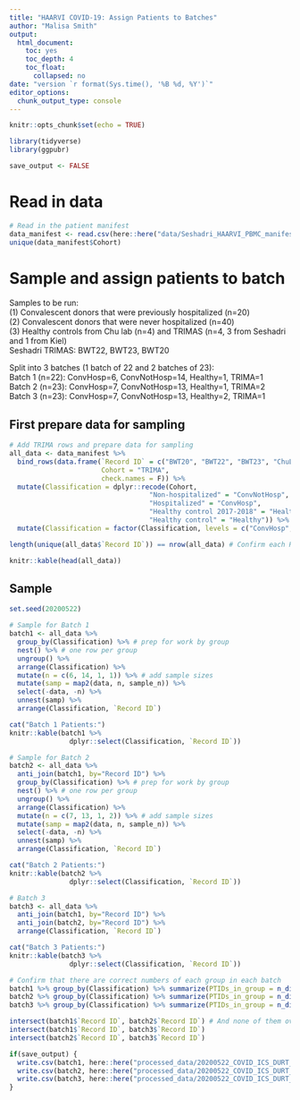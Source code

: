 ```yaml
---
title: "HAARVI COVID-19: Assign Patients to Batches"
author: "Malisa Smith"
output:
  html_document:
    toc: yes
    toc_depth: 4
    toc_float:
      collapsed: no
date: "version `r format(Sys.time(), '%B %d, %Y')`"
editor_options: 
  chunk_output_type: console
---
```


```r
knitr::opts_chunk$set(echo = TRUE)
```

```r
library(tidyverse)
library(ggpubr)
```

```r
save_output <- FALSE
```

# Read in data

```r
# Read in the patient manifest
data_manifest <- read.csv(here::here("data/Seshadri_HAARVI_PBMC_manifest_merged_02Oct2020.csv"), check.names = F, stringsAsFactors = F)
unique(data_manifest$Cohort)
```
# Sample and assign patients to batch

Samples to be run:  
(1) Convalescent donors that were previously hospitalized (n=20)  
(2) Convalescent donors that were never hospitalized (n=40)  
(3) Healthy controls from Chu lab (n=4) and TRIMAS (n=4, 3 from Seshadri and 1 from Kiel)  
Seshadri TRIMAS: BWT22, BWT23, BWT20  
  
Split into 3 batches (1 batch of 22 and 2 batches of 23):  
Batch 1 (n=22): ConvHosp=6, ConvNotHosp=14, Healthy=1, TRIMA=1  
Batch 2 (n=23): ConvHosp=7, ConvNotHosp=13, Healthy=1, TRIMA=2  
Batch 3 (n=23): ConvHosp=7, ConvNotHosp=13, Healthy=2, TRIMA=1  

## First prepare data for sampling

```r
# Add TRIMA rows and prepare data for sampling
all_data <- data_manifest %>% 
  bind_rows(data.frame(`Record ID` = c("BWT20", "BWT22", "BWT23", "ChuLab_TRIMA_1"),
                       Cohort = "TRIMA",
                       check.names = F)) %>% 
  mutate(Classification = dplyr::recode(Cohort,
                                   "Non-hospitalized" = "ConvNotHosp",
                                   "Hospitalized" = "ConvHosp",
                                   "Healthy control 2017-2018" = "Healthy",
                                   "Healthy control" = "Healthy")) %>% 
  mutate(Classification = factor(Classification, levels = c("ConvHosp", "ConvNotHosp", "Healthy", "TRIMA")))

length(unique(all_data$`Record ID`)) == nrow(all_data) # Confirm each Record ID is unique

knitr::kable(head(all_data))
```

## Sample

```r
set.seed(20200522)

# Sample for Batch 1
batch1 <- all_data %>%
  group_by(Classification) %>% # prep for work by group
  nest() %>% # one row per group           
  ungroup() %>% 
  arrange(Classification) %>% 
  mutate(n = c(6, 14, 1, 1)) %>% # add sample sizes
  mutate(samp = map2(data, n, sample_n)) %>% 
  select(-data, -n) %>%
  unnest(samp) %>%
  arrange(Classification, `Record ID`)

cat("Batch 1 Patients:")
knitr::kable(batch1 %>% 
               dplyr::select(Classification, `Record ID`))

# Sample for Batch 2
batch2 <- all_data %>% 
  anti_join(batch1, by="Record ID") %>% 
  group_by(Classification) %>% # prep for work by group
  nest() %>% # one row per group           
  ungroup() %>% 
  arrange(Classification) %>% 
  mutate(n = c(7, 13, 1, 2)) %>% # add sample sizes
  mutate(samp = map2(data, n, sample_n)) %>% 
  select(-data, -n) %>%
  unnest(samp) %>%
  arrange(Classification, `Record ID`)

cat("Batch 2 Patients:")
knitr::kable(batch2 %>% 
               dplyr::select(Classification, `Record ID`))

# Batch 3
batch3 <- all_data %>% 
  anti_join(batch1, by="Record ID") %>% 
  anti_join(batch2, by="Record ID") %>% 
  arrange(Classification, `Record ID`)

cat("Batch 3 Patients:")
knitr::kable(batch3 %>% 
               dplyr::select(Classification, `Record ID`))
```

```r
# Confirm that there are correct numbers of each group in each batch
batch1 %>% group_by(Classification) %>% summarize(PTIDs_in_group = n_distinct(`Record ID`)) %>% knitr::kable()
batch2 %>% group_by(Classification) %>% summarize(PTIDs_in_group = n_distinct(`Record ID`)) %>% knitr::kable()
batch3 %>% group_by(Classification) %>% summarize(PTIDs_in_group = n_distinct(`Record ID`)) %>% knitr::kable()

intersect(batch1$`Record ID`, batch2$`Record ID`) # And none of them overlap
intersect(batch1$`Record ID`, batch3$`Record ID`)
intersect(batch2$`Record ID`, batch3$`Record ID`)

if(save_output) {
  write.csv(batch1, here::here("processed_data/20200522_COVID_ICS_DURT_Batch_1.csv"), row.names = FALSE)
  write.csv(batch2, here::here("processed_data/20200522_COVID_ICS_DURT_Batch_2.csv"), row.names = FALSE)
  write.csv(batch3, here::here("processed_data/20200522_COVID_ICS_DURT_Batch_3.csv"), row.names = FALSE)
}

```